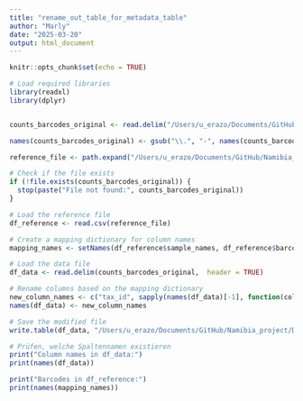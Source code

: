 ```yaml
---
title: "rename_out_table_for_metadata_table"
author: "Marly"
date: "2025-03-20"
output: html_document
---
```


```r
knitr::opts_chunk$set(echo = TRUE)
```

```r
# Load required libraries
library(readxl)
library(dplyr)


counts_barcodes_original <- read.delim("/Users/u_erazo/Documents/GitHub/Namibia_project/Data/16S/processed_data/EMU_output/stardard/combine_outputs_standard/emu-combined-abundance-tax_id-counts.tsv", sep = "\t", header = TRUE, check.names = FALSE)

names(counts_barcodes_original) <- gsub("\\.", "-", names(counts_barcodes_original))

reference_file <- path.expand("/Users/u_erazo/Documents/GitHub/Namibia_project/Data/16S/reference_files/reference_file.csv")

```


```r
# Check if the file exists
if (!file.exists(counts_barcodes_original)) {
  stop(paste("File not found:", counts_barcodes_original))
}

# Load the reference file
df_reference <- read.csv(reference_file)

# Create a mapping dictionary for column names
mapping_names <- setNames(df_reference$sample_names, df_reference$barcode)

# Load the data file
df_data <- read.delim(counts_barcodes_original,  header = TRUE)

# Rename columns based on the mapping dictionary
new_column_names <- c("tax_id", sapply(names(df_data)[-1], function(col) ifelse(col %in% names(mapping_names), mapping_names[col], col)))
names(df_data) <- new_column_names

# Save the modified file
write.table(df_data, "/Users/u_erazo/Documents/GitHub/Namibia_project/Data/16S/phyloseq_elements/otu_table.tsv", sep = "\t", row.names = FALSE, quote = FALSE)

```
```r
# Prüfen, welche Spaltennamen existieren
print("Column names in df_data:")
print(names(df_data))

print("Barcodes in df_reference:")
print(names(mapping_names))

```

